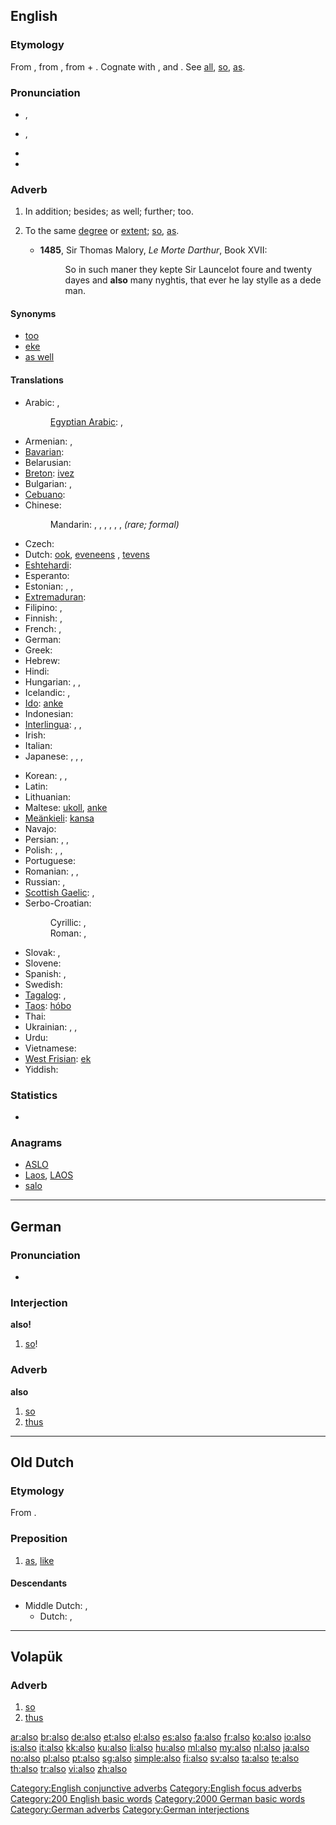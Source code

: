 {{also|alsó}}
==English==

===Etymology===
From {{etyl|enm}} {{term|also|also||lang=enm}}, from {{etyl|ang}} {{term|ealswa|ealswā|lang=ang}}, {{term|eallswa|eallswā|completely so, additionally|lang=ang}} from {{term|eall|eall|all|lang=ang}} + {{term|swa|swā|so|lang=ang}}. Cognate with {{etyl|de|-}} {{term|also||so, thus|lang=de}}, and {{etyl|sv|-}} {{term|också|lang=sv}}. See [[all]], [[so]], [[as]].

===Pronunciation===
* {{a|UK}} {{IPA|/ˈɔːl.səʊ/}}, {{SAMPA|/"O:l.s@U/}}
* {{a|US}} {{IPA|/ˈɔl.soʊ/}}, {{SAMPA|/"Ol.soU/}}
* {{audio|en-us-also.ogg|Audio (US)}}
* {{hyphenation|al|so}}

===Adverb===
{{en-adv|-}}

# {{context|conjunctive|focus}} In addition; besides; as well; further; too. {{defdate|from 14th c.}}
# {{obsolete}} To the same [[degree]] or [[extent]]; [[so]], [[as]]. {{defdate|14th-15th c.}}
#* '''1485''', Sir Thomas Malory, ''Le Morte Darthur'', Book XVII:
#*: So in such maner they kepte Sir Launcelot foure and twenty dayes and '''also''' many nyghtis, that ever he lay stylle as a dede man.

====Synonyms====
* [[too]]
* [[eke]]
* [[as well]]

====Translations====
{{trans-top|in addition; besides; as well; further; too}}
* Arabic: {{t|ar|أيضا|alt=أيضًا|tr='áyDan}}, {{t|ar|كذلك|tr=ka-dhaalik(a)}}
*: [[Egyptian Arabic]]: {{tø|arz|كمان|tr=kaman  -  kman|sc=Arab}}, {{tø|arz|بردو|tr=bardo|sc=Arab}}
* Armenian: {{t-|hy|նաև|tr=naev}}, {{t-|hy|նույնպես|tr=nuynpes}}
* [[Bavarian]]: {{tø|bar|aa}}
* Belarusian: {{t|be|таксама|tr=taksáma|xs=Belarusian}}
* [[Breton]]: [[ivez]]
* Bulgarian: {{t+|bg|също|tr=sǎ̀što}}, {{t|bg|също така}}
* [[Cebuano]]: {{tø|ceb|pud}}
* Chinese:
*: Mandarin: {{t-|cmn|也|tr=yě|sc=Hani}}, {{t-|cmn|並|sc=Hani}}, {{t-|cmn|并|tr=bìng|sc=Hani}}, {{t-|cmn|還|sc=Hani}}, {{t-|cmn|还|tr=hái|sc=Hani}}, {{t-|cmn|以及|tr=yǐjí|sc=Hani}}, {{t-|cmn|亦|tr=yì|sc=Hani}} ''(rare; formal)''
* Czech: {{t+|cs|také}}
* Dutch: [[ook]], [[eveneens]] {{qualifier|formal}}, [[tevens]] {{qualifier|formal}}
* [[Eshtehardi]]: {{tø|esh|جی|tr=ji|sc=fa-Arab}}
* Esperanto: {{t-|eo|ankaŭ|xs=Esperanto}}
* Estonian: {{t|et|samuti}}, {{t+|et|ka}}, {{t|et|ühtlasi}}
* [[Extremaduran]]: {{tø|ext|tamién}}
* Filipino: {{tø|fil|din}}, {{tø|fil|rin}}
* Finnish: {{t+|fi|myös}}, {{t+|fi|-kin}}
* French: {{t+|fr|aussi}}, {{t+|fr|également}}
* German: {{t+|de|auch}}
* Greek: {{t|el|επίσης|sc=Grek}}
* Hebrew: {{t+|he|גם|tr=gam}}
* Hindi: {{t|hi|भी|tr=bhī|xs=Hindi}}
* Hungarian: {{t+|hu|szintén}}, {{t+|hu|is}}, {{t+|hu|ugyancsak}}
* Icelandic: {{t+|is|líka}}, {{t+|is|einnig}}
* [[Ido]]: [[anke]]
* Indonesian: {{t+|id|juga|xs=Indonesian}}
* [[Interlingua]]: {{t-|ia|anque|xs=Interlingua}}, {{t|ia|etiam}}, {{t|ia|tamben}}
* Irish: {{t|ga|freisin|xs=Irish}}
* Italian: {{t+|it|anche}}
* Japanese: {{t+|ja|も|tr=mo}}, {{t-|ja|また|tr=mata}}, {{t-|ja|さらに|tr=sara-ni}}, {{t-|ja|にも|tr=nimo}}
{{trans-mid}}
* Korean: {{t+|ko|또한|tr=ttohan|sc=Hang}}, {{t+|ko|또|tr=tto|sc=Hang}}, {{t+|ko|역시|tr=yeoksi|sc=Hang}}
* Latin: {{t+|la|quoque}}
* Lithuanian: {{t|lt|taip pat|xs=Lithuanian}}
* Maltese: [[ukoll]], [[anke]]
* [[Meänkieli]]: [[kansa]]
* Navajo: {{tø|nv|ałdóʼ}}
* Persian: {{t|fa|نیز|tr=niz|xs=Persian}}, {{t+|fa|هم|tr=ham|xs=Persian}}, {{t|fa|همچنین|tr=hamĉenin|xs=Persian}}
* Polish: {{t+|pl|też}}, {{t+|pl|również}}, {{t+|pl|także}}
* Portuguese: {{t+|pt|também}}
* Romanian: {{t-|ro|şi}}, {{t|ro|de asemenea}}, {{t|ro|încă}}
* Russian: {{t+|ru|тоже|tr=tóže}}, {{t+|ru|также|tr=tákže}}
* [[Scottish Gaelic]]: {{t-|gd|cuideachd|xs=Scottish Gaelic}}, {{t-|gd|mar an ceudna|xs=Scottish Gaelic}}
* Serbo-Croatian:
*: Cyrillic: {{t|sh|такође}}, {{t|sh|такођер}}
*: Roman: {{t|sh|takođe}}, {{qualifier|Croatian}} {{t|sh|također}}
* Slovak: {{t-|sk|aj}}, {{t|sk|tiež}}
* Slovene: {{t+|sl|tudi}}
* Spanish: {{t+|es|también}}, {{t|es|además}}
* Swedish: {{t+|sv|också}}
* [[Tagalog]]: {{t+|tl|din|xs=Tagalog}}, {{t+|tl|rin|xs=Tagalog}}
* [[Taos]]: [[hóbo]]
* Thai: {{t|th|ด้วย|tr=dûay}}
* Ukrainian: {{t+|uk|так само|tr=tak sámo|xs=Ukrainian}}, {{t|uk|теж|tr=tež|xs=Ukrainian}}, {{t|uk|також|tr=takóž|xs=Ukrainian}}
* Urdu: {{t|ur|بھی|tr=bhī|sc=ur-Arab}}
* Vietnamese: {{t+|vi|cũng|xs=Vietnamese}}
* [[West Frisian]]: [[ek]]
* Yiddish: {{t-|yi|אויך|tr=oykh|xs=Yiddish}}
{{trans-bottom}}

===Statistics===
* {{rank|just|while|again|145|also|away|against|though}}

===Anagrams===
* [[ASLO#English|ASLO]]
* [[Laos#English|Laos]], [[LAOS#English|LAOS]]
* [[salo#English|salo]]

[[Category:English conjunctive adverbs]]
[[Category:English focus adverbs]]
[[Category:200 English basic words]]
----

==German==

===Pronunciation===
* {{audio|De-also.ogg|Audio}}

===Interjection===
'''also!'''

# [[so]]!

===Adverb===
'''also'''

# [[so]]
# [[thus]]

[[Category:2000 German basic words]]
[[Category:German adverbs]]
[[Category:German interjections]]

----

==Old Dutch==

===Etymology===
From {{compound|al|so|alt2=sō|lang=odt}}.

===Preposition===
{{infl|odt|preposition|head=alsō}}

# [[as]], [[like]]

====Descendants====
* Middle Dutch: {{l|dum|also}}, {{l|dum|alse}}
** Dutch: {{l|nl|alzo}}, {{l|nl|als}}

----

==Volapük==

===Adverb===
{{infl|vo|adverb}}

# [[so]]
# [[thus]]

[[ar:also]]
[[br:also]]
[[de:also]]
[[et:also]]
[[el:also]]
[[es:also]]
[[fa:also]]
[[fr:also]]
[[ko:also]]
[[io:also]]
[[is:also]]
[[it:also]]
[[kk:also]]
[[ku:also]]
[[li:also]]
[[hu:also]]
[[ml:also]]
[[my:also]]
[[nl:also]]
[[ja:also]]
[[no:also]]
[[pl:also]]
[[pt:also]]
[[sg:also]]
[[simple:also]]
[[fi:also]]
[[sv:also]]
[[ta:also]]
[[te:also]]
[[th:also]]
[[tr:also]]
[[vi:also]]
[[zh:also]]